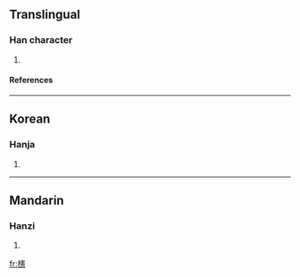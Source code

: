 ==Translingual==
===Han character===
{{Han char|rn=75|rad=木|as=16|sn=20|four=|canj=木十手心 (DJQP)}}
# {{defn|Han|sort=木16}}
====References====
{{Han ref|kx=0562.101|hdz=21318.080|uh=6AF6|ud=27382}}

----
==Korean==
===Hanja===
{{ko-hanja|hangeul=헌|eumhun=|rv=heon|mr=hŏn|y=hen}}
# {{defn|Korean}}

----
==Mandarin==
===Hanzi===
{{cmn-hanzi|pin=[[xiǎn]] ([[xian3]])|wg=hsien<sup>3</sup>}}
# {{defn|Mandarin}}

[[fr:櫶]]